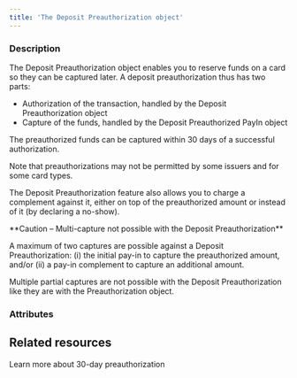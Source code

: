 ```yaml
---
title: 'The Deposit Preauthorization object'
---
```


  
### Description
The Deposit Preauthorization object enables you to reserve funds on a card so they can be captured later. A deposit preauthorization thus has two parts:  
- Authorization of the transaction, handled by the Deposit Preauthorization object  
- Capture of the funds, handled by the Deposit Preauthorized PayIn object  

The preauthorized funds can be captured within 30 days of a successful authorization.   

Note that preauthorizations may not be permitted by some issuers and for some card types.  

The Deposit Preauthorization feature also allows you to charge a complement against it, either on top of the preauthorized amount or instead of it (by declaring a no-show).    

<Warning>  
**Caution – Multi-capture not possible with the Deposit Preauthorization** 
  
A maximum of two captures are possible against a Deposit Preauthorization: (i) the initial pay-in to capture the preauthorized amount, and/or (ii) a pay-in complement to capture an additional amount.   

Multiple partial captures are not possible with the Deposit Preauthorization like they are with the Preauthorization object.  
</Warning>  

### Attributes  

<Id1 />  

<CreationDate />  

<ExpirationDate1 />  

<AuthorId1 />  

<DebitedFunds8 />  

<Status3 />  

<PaymentStatus />  

<PayinsLinked1 />  

<ResultCode />  

<ResultMessage />  

<CardId />  

<PreferredCardNetwork />  

<SecureModeReturnURL />  

<SecureModeRedirectURL />  

<SecureModeNeeded />  

<PaymentType />  

<ExecutionType />  

<StatementDescriptor />  

<Culture3 />  

<BrowserInfo />  

<IpAddress />  

<Billing1 />  

<Shipping1 />  

<Requested3DSVersion />  

<Applied3DSVersion />  

<Tag1 />  

<CardInfo />  

<ProfilingAttemptReference />

## Related resources

<Card title="Guide" href="/guides/payment-methods/card/deposit-preauthorization">Learn more about 30-day preauthorization</Card>
